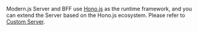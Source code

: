 Modern.js Server and BFF use [Hono.js](https://hono.dev/) as the runtime framework, and you can extend the Server based on the Hono.js ecosystem. Please refer to [Custom Server](/guides/advanced-features/custom-server.html).
